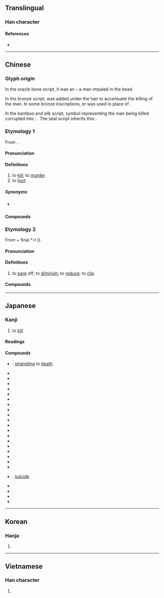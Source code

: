 {{character info/new}}
{{character info/new|0xf970}}
{{also|杀}}
==Translingual==

===Han character===
{{Han char|rn=79|rad=殳|as=07|sn=11|four=47947|canj=KCHNE,KDHNE|ids=⿰杀殳}}

====References====
* {{Han ref|kx=0585.110|dkj=16638|dj=0978.050|hdz=32157.010|uh=6BBA|ud=27578|bh=B1FE|bd=45566}}

----

==Chinese==
{{zh-forms|s=杀}}

===Glyph origin===
{{Han etym}}

In the oracle bone script, it was an {{Han compound|戈||t1=spear|t2=hair|ls=ic|nocap=y}} – a man impaled in the head.

In the bronze script, {{zh-l|*人|man}} was added under the hair to accentuate the killing of the man. In some bronze inscriptions, {{zh-l|*殳|spear}} or {{zh-l|*攴}} was used in place of {{lang|zh|戈}}.

In the bamboo and silk script, symbol representing the man being killed corrupted into {{zh-l|*杀}}: {{Han compound|乂|t1=weapon for killing|𣎳}}. The seal script inherits this: {{Han compound|𣏂|c1=p|殳|c2=s|t2=spear|ls=psc}}.

===Etymology 1===
From {{inh|zh|sit-pro|*g/b-sat}}.

====Pronunciation====
{{zh-pron
|m=shā
|c=saat3
|h=pfs=sat
|md=sák
|mn=sat/qz,xm,zz:soah
|mn_note=sat - literary; soah - vernacular
|w=4saq
|mc=2
|oc=1,2
|cat=v
}}

====Definitions====
{{zh-hanzi}}

# to [[kill]]; to [[murder]]
# to [[hurt]]

=====Synonyms=====
* {{qualifier|Min}} {{zh-l|*刣}}

====Compounds====
{{zh-der|凶殺|不教而殺|一概抹殺|慈悲殺人|以殺去殺|妨殺|喊殺|慢性自殺|劫殺|切腹自殺|忒殺|刺殺|宰殺|惡支殺|他殺|天生天殺|卸磨殺驢|一筆抹殺|大殺風景|低溫殺菌|凶殺案|以殺止殺|屠殺|好生惡殺|嚴殺|喊殺連天|封殺|情殺|射殺|姦殺|夾殺|天殺的|合殺|大殺|大屠殺|坑殺|仇殺|勝殘去殺|廝殺|嗜殺成性|剿殺|去殺勝殘|借刀殺人|借劍殺人|殺掠|溷殺|扼殺|殺死|殺氣|格殺|掩殺|殺家達子|殺人償命|殺雞為黍|殺價|收殺|殺人放火|掠殺|殺風景|斫殺|殺人如蓺|殺機|殺身成義|殺坯|殺蟲器|殺生之權|打殺|毒殺|殺雞炊黍|毀車殺馬|殺出重圍|殺人如麻|止殺|殺傷力|抹殺|殺馬毀車|殺傷|殺人罪|畏罪自殺|斬刈殺伐|濫殺無辜|殺伐|接殺|殺雞取卵|搏殺|殺才|殺氣騰騰|捕殺|殺身成名|生殺之權|殺伐決斷|殺妻求將|殺人盈野|曾子殺彘|殘殺|槍殺|殺戮|打打殺殺|暗殺|殺身救國|殺彘教子|殺人滅跡|殺頭|殺青|殺菌|殺生之柄|殺身報國|殺一儆百|殺菌劑|獵殺|牲殺|撲殺|殺身為報|殺害|殺敵致果|氣殺鍾馗|抄殺|打魚殺家|殺一利百|故殺|殺人犯|生殺與奪|生殺大權|生殺予奪|殺身|殺戒|殺身出生|狙殺|按殺|淹殺|殺雞儆猴|殺身之禍|殺威風|殺人越貨|拉殺|殺生與奪|殺口甜|砍殺|殺雞駭猴|殺雞扯脖|殺生|爛殺|拋閃殺人|捐殘去殺|曾參殺人|沒亂殺|殺人如草|殺狗勸夫|殺蟲劑|殺聲震天|殺狗記|殺手鐧|殺手|殺性子|殺威棒|殺千刀|殺剁|殺人如芥|格殺勿論|破殺殺|殺身成仁|春生秋殺|斬盡殺絕|殺人滅口|逼殺|過失殺人|義刑義殺|觸殺|絞殺|誤殺|虐殺|藥殺|誘殺|通殺|衝殺|馬殺雞|荊劉拜殺|躁殺|肅殺|雙殺|覆軍殺將|誅殺|苦殺|鴆殺|追殺|謀殺|趕盡殺絕|誅盡殺絕|虧殺|自相殘殺|自殺}}

===Etymology 2===
From {{och-l|衰|to diminish; to decay}} + final ''*-t'' ({{zh-ref|Schuessler, 2007}}).

====Pronunciation====
{{zh-pron
|m=殺
|c=saai3
|h=
|md=sái
|mn=
|w=
|dial=n
|mc=1
|oc=2,1
|cat=v
}}

====Definitions====
{{zh-hanzi}}

# to [[pare]] off; to [[diminish]]; to [[reduce]]; to [[clip]]
#: {{zh-x|隆殺 之 義 辨 矣。|The principle of increase and dimunution (of sumptuary allowances) is defined.|CL|ref={{w2|zh|荀子}}, {{lang|zh|《樂論》}}}}

====Compounds====
{{zh-der|fold=1|幽殺|不殺|不豐不殺|噍殺|殺衣縮食|豐殺}}

{{zh-cat|Elementary|Death}}

----

==Japanese==

===Kanji===
{{ja-kanji|grade=4|rs=殳07}}

# to [[kill]]

====Readings====
{{ja-readings
|goon=[[せい]] (sei) {{non-joyo-reading}}, [[せち]] (sechi) {{non-joyo-reading}}, [[せつ]] (setsu)
|kanon=[[さい]] (sai), [[さつ]] (satsu)
|kun=[[ころす|ころ.す]] ({{ja-l|殺す}}, koro.su), [[そぐ|そ.ぐ]] ({{ja-l|殺ぐ}}, so.gu)
}}

====Compounds====
{{der-top|Compounds}}
* {{ja-r|縊殺|いさつ}}: [[strangling]] to [[death]]
* {{ja-r|虐殺|ぎゃくさつ}}
* {{ja-r|人殺し|ひとごろし}}
* {{ja-r|必殺|ひっさつ}}
* {{ja-r|殺人|さつじん}}
* {{ja-r|殺害|さつがい}}
* {{ja-r|殺気|さっき}}
* {{ja-r|殺菌|さっきん}}
* {{ja-r|殺傷|さっしょう}}
* {{ja-r|殺身|さっしん}}
* {{ja-r|殺生|せっしょう}}
* {{ja-r|殺青|さっせい}}
* {{ja-r|殺節|さっせつ}}
* {{ja-r|殺到|さっとう}}
* {{ja-r|殺伐|さつばつ}}
* {{ja-r|殺風景|さっぷうけい}}
* {{ja-r|殺戮|さつりく}}
* {{ja-r|殺略|さつりゃく}}
* {{ja-r|殺陣|さつじん}}
* {{ja-r|刺殺|しさつ}}
* {{ja-r|自殺|じさつ}}: [[suicide]]
* {{ja-r|相殺|そうさい}}
* {{ja-r|他殺|たさつ}}
* {{ja-r|抹殺|まっさつ}}
* {{ja-r|黙殺|もくさつ}}
{{der-bottom}}

----

==Korean==

===Hanja===
{{ko-hanja|hangeul=[[살]], [[쇠]]|eumhun=|mr=sal, soe|y=sal, soy}}

# {{defn|lang=ko|sort=殳07}}

----

==Vietnamese==

===Han character===
{{vi-hantu|[[sát]], [[sái]], [[sít]], [[sịt]], [[sướt]], [[sét]], [[sượt]]|rs=殳07}}

# {{defn|lang=vi|sort=殳07}}